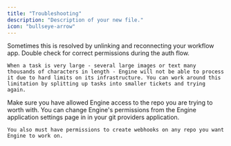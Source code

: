 ```yaml
---
title: "Troubleshooting"
description: "Description of your new file."
icon: "bullseye-arrow"
---
```


<AccordionGroup>
  <Accordion title="Engine isn't responding to labelled tasks">
    Sometimes this is resolved by unlinking and reconnecting your workflow app. Double check for correct permissions during the auth flow.

    When a task is very large - several large images or text many thousands of characters in length - Engine will not be able to process it due to hard limits on its infrastructure. You can work around this limitation by splitting up tasks into smaller tickets and trying again.
  </Accordion>
  <Accordion title="I don't see my repo in the connect repo menu">
    Make sure you have allowed Engine access to the repo you are trying to worth with. You can change Engine's permissions from the Engine application settings page in in your git providers application.

    You also must have permissions to create webhooks on any repo you want Engine to work on.
  </Accordion>
</AccordionGroup>